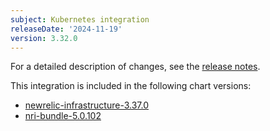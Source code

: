 ```yaml
---
subject: Kubernetes integration
releaseDate: '2024-11-19'
version: 3.32.0
---
```


For a detailed description of changes, see the [release notes](https://github.com/newrelic/nri-kubernetes/releases/tag/v3.32.0).

This integration is included in the following chart versions:
* [newrelic-infrastructure-3.37.0](https://github.com/newrelic/nri-kubernetes/releases/tag/newrelic-infrastructure-3.37.0)
* [nri-bundle-5.0.102](https://github.com/newrelic/helm-charts/releases/tag/nri-bundle-5.0.102)
